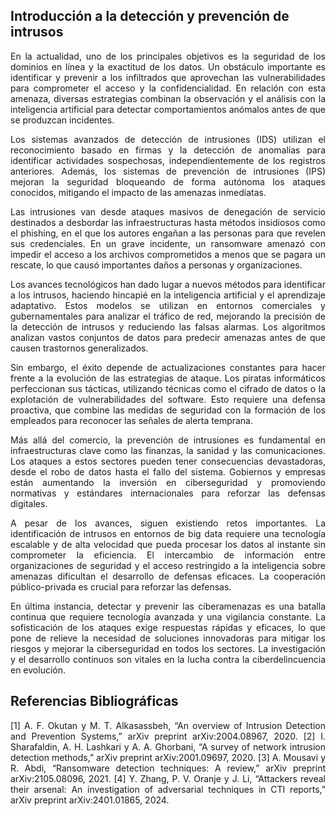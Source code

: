 ## Introducción a la detección y prevención de intrusos
::: {style="text-align: justify;"}
En la actualidad, uno de los principales objetivos es la seguridad de los dominios en línea y la exactitud de los datos.  Un obstáculo importante es identificar y prevenir a los infiltrados que aprovechan las vulnerabilidades para comprometer el acceso y la confidencialidad.  En relación con esta amenaza, diversas estrategias combinan la observación y el análisis con la inteligencia artificial para detectar comportamientos anómalos antes de que se produzcan incidentes.

Los sistemas avanzados de detección de intrusiones (IDS) utilizan el reconocimiento basado en firmas y la detección de anomalías para identificar actividades sospechosas, independientemente de los registros anteriores.  Además, los sistemas de prevención de intrusiones (IPS) mejoran la seguridad bloqueando de forma autónoma los ataques conocidos, mitigando el impacto de las amenazas inmediatas.

Las intrusiones van desde ataques masivos de denegación de servicio destinados a desbordar las infraestructuras hasta métodos insidiosos como el phishing, en el que los autores engañan a las personas para que revelen sus credenciales. En un grave incidente, un ransomware amenazó con impedir el acceso a los archivos comprometidos a menos que se pagara un rescate, lo que causó importantes daños a personas y organizaciones.

Los avances tecnológicos han dado lugar a nuevos métodos para identificar a los intrusos, haciendo hincapié en la inteligencia artificial y el aprendizaje adaptativo. Estos modelos se utilizan en entornos comerciales y gubernamentales para analizar el tráfico de red, mejorando la precisión de la detección de intrusos y reduciendo las falsas alarmas.  Los algoritmos analizan vastos conjuntos de datos para predecir amenazas antes de que causen trastornos generalizados.

Sin embargo, el éxito depende de actualizaciones constantes para hacer frente a la evolución de las estrategias de ataque. Los piratas informáticos perfeccionan sus tácticas, utilizando técnicas como el cifrado de datos o la explotación de vulnerabilidades del software.  Esto requiere una defensa proactiva, que combine las medidas de seguridad con la formación de los empleados para reconocer las señales de alerta temprana.

Más allá del comercio, la prevención de intrusiones es fundamental en infraestructuras clave como las finanzas, la sanidad y las comunicaciones.  Los ataques a estos sectores pueden tener consecuencias devastadoras, desde el robo de datos hasta el fallo del sistema.  Gobiernos y empresas están aumentando la inversión en ciberseguridad y promoviendo normativas y estándares internacionales para reforzar las defensas digitales.

A pesar de los avances, siguen existiendo retos importantes.  La identificación de intrusos en entornos de big data requiere una tecnología escalable y de alta velocidad que pueda procesar los datos al instante sin comprometer la eficiencia.  El intercambio de información entre organizaciones de seguridad y el acceso restringido a la inteligencia sobre amenazas dificultan el desarrollo de defensas eficaces. La cooperación público-privada es crucial para reforzar las defensas.

En última instancia, detectar y prevenir las ciberamenazas es una batalla continua que requiere tecnología avanzada y una vigilancia constante.  La sofisticación de los ataques exige respuestas rápidas y eficaces, lo que pone de relieve la necesidad de soluciones innovadoras para mitigar los riesgos y mejorar la ciberseguridad en todos los sectores. La investigación y el desarrollo continuos son vitales en la lucha contra la ciberdelincuencia en evolución.
:::
## Referencias Bibliográficas
::: {style="text-align: justify;"}
[1] A. F. Okutan y M. T. Alkasassbeh, "An overview of Intrusion Detection and Prevention Systems," arXiv preprint arXiv:2004.08967, 2020.
[2] I. Sharafaldin, A. H. Lashkari y A. A. Ghorbani, "A survey of network intrusion detection methods," arXiv preprint arXiv:2001.09697, 2020.
[3] A. Mousavi y R. Abdi, "Ransomware detection techniques: A review," arXiv preprint arXiv:2105.08096, 2021.
[4] Y. Zhang, P. V. Oranje y J. Li, "Attackers reveal their arsenal: An investigation of adversarial techniques in CTI reports," arXiv preprint arXiv:2401.01865, 2024.
:::